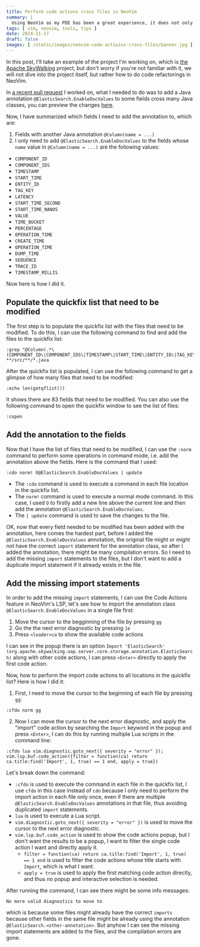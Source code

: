 ```yaml
---
title: Perform code actions cross files in NeoVim
summary: |
  Using NeoVim as my PDE has been a great experience, it does not only help in programming my projects, but also help in programming the IDE itself. In this post, I'll show you how to perform code actions across many files in NeoVim, which is very hard, if not impossible, to do in other IDEs.
tags: [ vim, neovim, tools, tips ]
date: 2024-11-17
draft: false
images: [ /static/images/neovim-code-actioins-cross-files/banner.jpg ]
---
```


In this post, I'll take an example of the project I'm working on, which is [the Apache SkyWalking](https://github.com/apache/skywalking) project, but don't worry if you're not familiar with it, we will not dive into the project itself, but rather how to do code refactorings in NeoVim.

In [a recent pull request](https://github.com/apache/skywalking/pull/12782/files) I worked on, what I needed to do was to add a Java annotation `@ElasticSearch.EnableDocValues` to some fields cross many Java classes, you can preview the changes [here](https://github.com/apache/skywalking/pull/12782/files).

Now, I have summarized which fields I need to add the annotation to, which are:

1. Fields with another Java annotation `@Column(name = ...)`
2. I only need to add `@ElasticSearch.EnableDocValues` to the fields whose `name` value in `@Column(name = ...)` are the following values:
  - `COMPONENT_ID`
  - `COMPONENT_IDS`
  - `TIMESTAMP`
  - `START_TIME`
  - `ENTITY_ID`
  - `TAG_KEY`
  - `LATENCY`
  - `START_TIME_SECOND`
  - `START_TIME_NANOS`
  - `VALUE`
  - `TIME_BUCKET`
  - `PERCENTAGE`
  - `OPERATION_TIME`
  - `CREATE_TIME`
  - `OPERATION_TIME`
  - `DUMP_TIME`
  - `SEQUENCE`
  - `TRACE_ID`
  - `TIMESTAMP_MILLIS`

Now here is how I did it.

## Populate the quickfix list that need to be modified

The first step is to populate the quickfix list with the files that need to be modified. To do this, I can use the following command to find and add the files to the quickfix list:

```vim
:grep "@Column(.*\(COMPONENT_ID\|COMPONENT_IDS\|TIMESTAMP\|START_TIME\|ENTITY_ID\|TAG_KEY\|LATENCY\|START_TIME_SECOND\|START_TIME_NANOS\|VALUE\|TIME_BUCKET\|PERCENTAGE\|OPERATION_TIME\|CREATE_TIME\|OPERATION_TIME\|DUMP_TIME\|SEQUENCE\|TRACE_ID\|TIMESTAMP_MILLIS\)" **/src/**/*.java
```

After the quickfix list is populated, I can use the following command to get a glimpse of how many files that need to be modified:

```vim
:echo len(getqflist())
```

It shows there are 83 fields that need to be modified. You can also use the following command to open the quickfix window to see the list of files:

```vim
:copen
```

## Add the annotation to the fields

Now that I have the list of files that need to be modified, I can use the `:norm` command to perform some operations in command mode, i.e. add the annotation above the fields. Here is the command that I used:

```vim
:cdo norm! O@ElasticSearch.EnableDocValues | update
```

- The `:cdo` command is used to execute a command in each file location in the quickfix list.
- The `norm!` command is used to execute a normal mode command. In this case, I used `O` to firstly add a new line above the current line and then add the annotation `@ElasticSearch.EnableDocValues`.
- The `| update` command is used to save the changes to the file.

OK, now that every field needed to be modified has been added with the annotation, here comes the hardest part, before I added the `@ElasticSearch.EnableDocValues` annotation, the original file might or might not have the correct `import` statement for the annotation class, so after I added the annotation, there might be many compilation errors. So I need to add the missing `import` statements to the files, but I don't want to add a duplicate import statement if it already exists in the file.

## Add the missing import statements

In order to add the missing `import` statements, I can use the Code Actions feature in NeoVim's LSP, let's see how to import the annotation class `@ElasticSearch.EnableDocValues` in a single file first:

1. Move the cursor to the begginning of the file by pressing `gg`
2. Go the the next error diagnostic by pressing `]e`
3. Press `<leader>ca` to show the available code actions

I can see in the popup there is an option `Import 'ElasticSearch' (org.apache.skywalking.oap.server.core.storage.annotation.ElasticSearch)` along with other code actions, I can press `<Enter>` directly to apply the first code action.

Now, how to perform the import code actions to all locations in the quickfix list? Here is how I did it:

1. First, I need to move the cursor to the beginning of each file by pressing `gg`:

```vim
:cfdo norm gg
```

2. Now I can move the cursor to the next error diagnostic, and apply the "import" code action by searching the `Import` keyword in the popup and press `<Enter>`, I can do this by running multiple Lua scripts in the command line:

```vim
:cfdo lua vim.diagnostic.goto_next({ severity = "error" }); vim.lsp.buf.code_action({filter = function(ca) return ca.title:find('Import', 1, true) == 1 end, apply = true})
```

Let's break down the command:

- `:cfdo` is used to execute the command in each file in the quickfix list, I use `cfdo` in this case instead of `cdo` because I only need to perform the import action in each file only once, even if there are multiple `@ElasticSearch.EnableDocValues` annotations in that file, thus avoiding duplicated `import` statements.
- `lua` is used to execute a Lua script.
- `vim.diagnostic.goto_next({ severity = "error" })` is used to move the cursor to the next error diagnostic.
- `vim.lsp.buf.code_action` is used to show the code actions popup, but I don't want the results to be a popup, I want to filter the single code action I want and directly apply it.
  - `filter = function(ca) return ca.title:find('Import', 1, true) == 1 end` is used to filter the code actions whose title starts with `Import`, which is what I want.
  - `apply = true` is used to apply the first matching code action directly, and thus no popup and interactive selection is needed.

After running the command, I can see there might be some info messages:

```
No more valid diagnostics to move to
```

which is because some files might already have the correct `imports` because other fields in the same file might be already using the annotation `@ElasticSearch.<other-annotation>`. But anyhow I can see the missing import statements are added to the files, and the compilation errors are gone.
